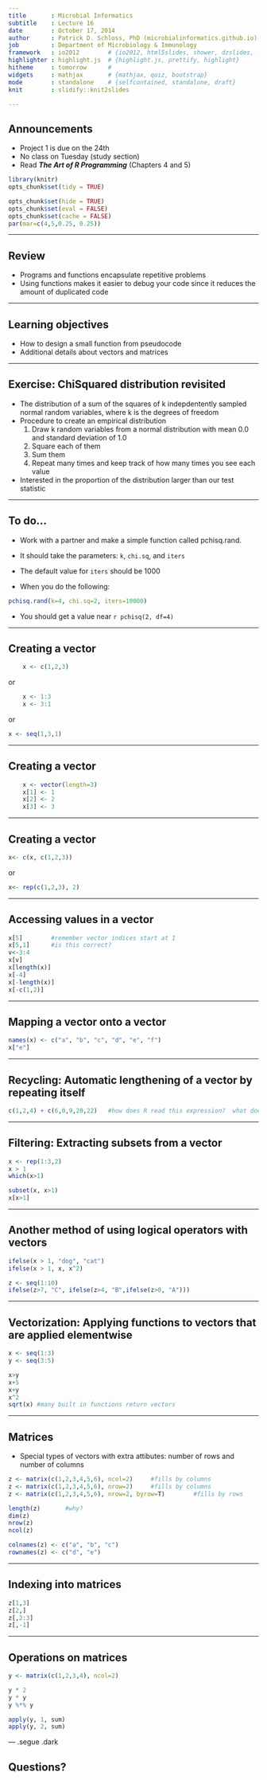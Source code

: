 ```yaml
---
title       : Microbial Informatics
subtitle    : Lecture 16
date        : October 17, 2014
author      : Patrick D. Schloss, PhD (microbialinformatics.github.io)
job         : Department of Microbiology & Immunology
framework   : io2012        # {io2012, html5slides, shower, dzslides, ...}
highlighter : highlight.js  # {highlight.js, prettify, highlight}
hitheme     : tomorrow      #
widgets     : mathjax       # {mathjax, quiz, bootstrap}
mode        : standalone    # {selfcontained, standalone, draft}
knit        : slidify::knit2slides

---
```


## Announcements
* Project 1 is due on the 24th
* No class on Tuesday (study section)
* Read ***The Art of R Programming*** (Chapters 4 and 5)



```r

library(knitr)
opts_chunk$set(tidy = TRUE)

opts_chunk$set(hide = TRUE)
opts_chunk$set(eval = FALSE)
opts_chunk$set(cache = FALSE)
par(mar=c(4,5,0.25, 0.25))
```

---

## Review
* Programs and functions encapsulate repetitive problems
* Using functions makes it easier to debug your code since it reduces the amount of duplicated code

---

## Learning objectives
* How to design a small function from pseudocode
* Additional details about vectors and matrices

---

## Exercise: ChiSquared distribution revisited

*	The distribution of a sum of the squares of k indepdentently sampled normal random variables, where k is the degrees of freedom
* Procedure to create an empirical distribution
    1.	Draw k random variables from a normal distribution with mean 0.0 and standard deviation of 1.0
    2.	Square each of them
    3.  Sum them
    4.	Repeat many times and keep track of how many times you see each value
* Interested in the proportion of the distribution larger than our test statistic

---

## To do...

* Work with a partner and make a simple function called pchisq.rand.
* It should take the parameters: `k`, 	`chi.sq`, and `iters`
* The default value for `iters` should be 1000

* When you do the following:

```r
pchisq.rand(k=4, chi.sq=2, iters=10000)
```

* You should get a value near `r pchisq(2, df=4)`

---

## Creating a vector

```r
	x <- c(1,2,3)
```

or

```r
	x <- 1:3
	x <- 3:1
```

or

```r
x <- seq(1,3,1)
```

---

## Creating a vector

```r
	x <- vector(length=3)
	x[1] <- 1
	x[2] <- 2
	x[3] <- 3
```

---

## Creating a vector

```r
x<- c(x, c(1,2,3))
```

or

```r
x<- rep(c(1,2,3), 2)
```

---

##	Accessing values in a vector

```r
x[5]		#remember vector indices start at 1
x[5,1]		#is this correct?
v<-3:4
x[v]
x[length(x)]
x[-4]
x[-length(x)]
x[-c(1,2)]
```

---

## Mapping a vector onto a vector

```r
names(x) <- c("a", "b", "c", "d", "e", "f")
x["e"]
```

---

## Recycling: Automatic lengthening of a vector by repeating itself

```r
c(1,2,4) + c(6,0,9,20,22)	#how does R read this expression?  what does it equal?
```

---

##	Filtering:	Extracting subsets from a vector

```r
x <- rep(1:3,2)
x > 1
which(x>1)

subset(x, x>1)
x[x>1]
```

---

## Another method of using logical operators with vectors

```r
ifelse(x > 1, "dog", "cat")
ifelse(x > 1, x, x^2)

z <- seq(1:10)
ifelse(z>7, "C", ifelse(z>4, "B",ifelse(z>0, "A")))
```

---

## Vectorization:	Applying functions to vectors that are applied elementwise

```r
x <- seq(1:3)
y <- seq(3:5)

x>y
x+5
x+y
x^2
sqrt(x)	#many built in functions return vectors
```

---

## Matrices
*	Special types of vectors with extra attibutes: number of rows and number of columns

```r
z <- matrix(c(1,2,3,4,5,6), ncol=2)		#fills by columns
z <- matrix(c(1,2,3,4,5,6), nrow=2)		#fills by columns
z <- matrix(c(1,2,3,4,5,6), nrow=2, byrow=T)		#fills by rows

length(z)		#why?
dim(z)
nrow(z)
ncol(z)

colnames(z) <- c("a", "b", "c")
rownames(z) <- c("d", "e")
```

---

##	Indexing into matrices

```r
z[1,3]
z[2,]
z[,2:3]
z[,-1]
```

---

##	Operations on matrices

```r
y <- matrix(c(1,2,3,4), ncol=2)

y * 2
y * y
y %*% y

apply(y, 1, sum)
apply(y, 2, sum)
```

--- .segue .dark

## Questions?
